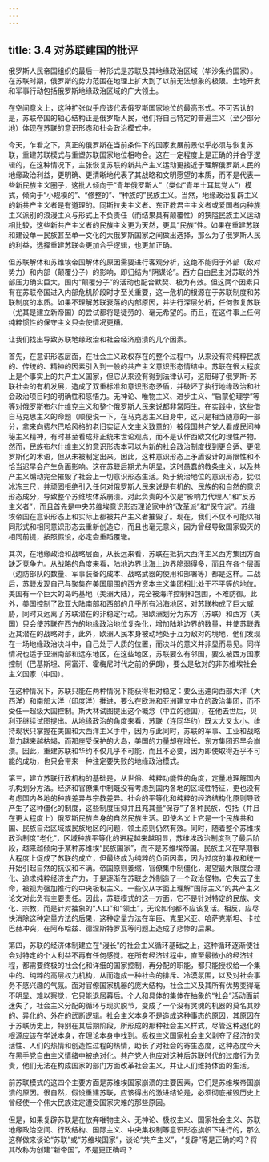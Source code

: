 ```yaml
---
---
---
```

title: 3.4 对苏联建国的批评
---



俄罗斯人民帝国组织的最后一种形式是苏联及其地缘政治区域（华沙条约国家）。在苏联时期，俄罗斯的势力范围在地理上扩大到了以前无法想象的极限。土地开发和军事行动包括俄罗斯地缘政治区域的广大领土。

在空间意义上，这种扩张似乎应该代表俄罗斯国家地位的最高形式。不可否认的是，苏联帝国的轴心结构正是俄罗斯人民，他们将自己特定的普遍主义（至少部分地）体现在苏联的意识形态和社会政治模式中。

今天，乍看之下，真正的俄罗斯在当前条件下的国家发展前景似乎必须与恢复苏联，重建苏联模式与重塑苏联国家地位相吻合。这在一定程度上是正确的并合乎逻辑的，在这种情况下，主张恢复苏联的新共产主义运动更接近于理解俄罗斯人民的地缘政治利益，更明确、更清晰地代表了其战略和文明愿望的本质，而不是代表一些新民族主义圈子，这批人倾向于“青年俄罗斯人”（类似“青年土耳其党人”）模式，倾向于“小规模的”、“修整的”、“种族的”民族主义。当然，地缘政治复辟主义的新共产主义者是有道理的。同斯拉夫主义者、东正教君主主义者或爱国者内种族主义派别的浪漫主义与形式上不负责任（而结果具有颠覆性）的狭隘民族主义运动相比较，这些新共产主义者的民族主义更为天然，更具“民族”性。如果在重建苏联和建设单一民族甚至单一文化的大俄罗斯国家之间做出选择，那么为了俄罗斯人民的利益，选择重建苏联会更加合乎逻辑，也更加正确。

但苏联解体和苏维埃帝国解体的原因需要进行客观分析，这绝不能归于外部（敌对势力）和内部（颠覆分子）的影响，即归结为“阴谋论”。西方自由民主对苏联的外部压力确实巨大，国内“颠覆分子”的活动也配合默契、极为有效。但这两个因素只有在苏联帝国进入内部危机阶段时才至关重要，这一危机的根源在于苏联制度和苏联制度的本质。如果不理解苏联衰落的内部原因，并进行深层分析，任何恢复苏联（尤其是建立新帝国）的尝试都将是徒劳的、毫无希望的。而且，在这件事上任何纯粹惯性的保守主义只会使情况更糟。

让我们找出导致苏联地缘政治和社会经济崩溃的几个因素。

首先，在意识形态层面，在社会主义政权存在的整个过程中，从来没有将纯粹民族的、传统的、精神的因素引入到一般的共产主义意识形态情结中。苏联在很大程度上是个事实上的共产主义国家，但它从来没有得到法律认可，这阻碍了俄罗斯-苏联社会的有机发展，造成了双重标准和意识形态矛盾，并破坏了执行地缘政治和社会政治项目时的明确性和感悟力。无神论、唯物主义、进步主义、“启蒙伦理学”等等对俄罗斯布尔什维克主义和整个俄罗斯人民来说都非常陌生。在实践中，这些借自马克思主义的命题（顺便说一下，在马克思主义自身中，这只是相当随意的一部分，拿来向费尔巴哈风格的老旧实证人文主义致意的）被俄国共产党人看成民间神秘主义精神，有时甚至看成非正统末世论观点，而不是认作西欧文化的理性产物。然而，民族布尔什维主义的意识形态本可以为新的社会政治制度找到更合适、更俄罗斯化的术语，但从未被制定出来。因此，这种意识形态上矛盾设计的局限性和不恰当迟早会产生负面影响。这在苏联后期尤为明显，这时愚蠢的教条主义，以及共产主义煽动完全摧毁了社会上一切意识形态生活。处于统治地位的意识形态，犹似冰冻三尺，并顽固拒绝引入任何对俄罗斯人民来说是有机的、民族的和自然的意识形态成分，导致整个苏维埃体系崩溃。对此负责的不仅是“影响力代理人”和“反苏主义者”，而且首先是中央苏维埃意识形态理论家中的“改革派”和“保守派”。苏维埃帝国在意识形态上和实际上都被共产主义者摧毁了。现在，我们不仅不可能以相同形式和相同意识形态去重新创造它，而且也毫无意义，因为曾经导致国家毁灭的相同前提，按照假设，必定会重蹈覆辙。

其次，在地缘政治和战略层面，从长远来看，苏联在抵抗大西洋主义西方集团方面缺乏竞争力。从战略的角度来看，陆地边界比海上边界脆弱得多，而且在各个层面（边防部队的数量、军事装备的成本、战略武器的使用和部署等）都是这样。二战后，苏联发现自己与聚集在美国周围的西方资本主义集团相比处于不平等的地位。美国有一个巨大的岛屿基地（美洲大陆），完全被海洋控制和包围，不难防御。此外，美国控制了欧亚大陆南部和西部的几乎所有沿海地区，对苏联构成了巨大威胁，同时又远离了苏联潜在的非稳定行动。把欧洲划分为东方（苏联）和西方（美国）只会使苏联在西方的地缘政治地位复杂化，增加陆地边界的数量，并使苏联靠近其潜在的战略对手，此外，欧洲人民本身被动地处于互为敌对的境地，他们发现在一场地缘政治决斗中，自己处于人质的位置，而决斗的意义并非显而易见。同样情况也适于亚洲南部和远东地区，在这些地区，苏联要么有邻国，要么被西方国家控制（巴基斯坦、阿富汗、霍梅尼时代之前的伊朗），要么是敌对的非苏维埃社会主义国家（中国）。

在这种情况下，苏联只能在两种情况下能获得相对稳定：要么迅速向西部大洋（大西洋）和南部大洋（印度洋）推进，要么在欧洲和亚洲建立中立的政治集团，而不受任一超级大国控制。斯大林试图提出这个概念（中立的德国），在他去世后，贝利亚继续试图提出。从地缘政治的角度来看，苏联（连同华约）既太大又太小。维持现状只掌握在美国和大西洋主义手中，因为与此同时，苏联的军事、工业和战略潜力越来越枯竭，而那座受保护的大岛，美国的力量却在增长。东方集团迟早会崩溃。因此，重建苏联和华约不仅几乎不可能，而且不必要，因为即使取得近乎不可能的成功，也只会带来一种注定要失败的地缘政治模式。

第三，建立苏联行政机构的基础是，从世俗、纯粹功能性的角度，定量地理解国内机构划分方法。经济和官僚集中制既没有考虑到国内各地的区域性特征，更也没有考虑国内各地的种族差异与宗教差异。社会的平等化和纯粹的经济结构化原则导致产生了这种僵化的制度，这些制度压抑并且充其量“保存”了各种民族，包括（并且在更大程度上）俄罗斯民族自身的自然民族生活。即使名义上它是一个民族共和国、民族自治区域或民族地区的问题，领土原则仍然有效。同时，随着整个苏维埃政治制度“老化”，区域种族平等化的进程越来越明显，苏维埃政治制度到了最后阶段，越来越倾向于某种苏维埃“民族国家”，而不是苏维埃帝国。民族主义在早期很大程度上促成了苏联的成立，但最终成为纯粹的负面因素，因为过度的集权和统一开始引起自然的抗议和不满。帝国原则萎缩，官僚集中制僵化，渴望最大限度合理化、追求纯粹经济生产力，于是逐渐在苏联之外制造了一个政治怪物，它失去了生命，被视为强加推行的中央极权主义。一些仅从字面上理解“国际主义”的共产主义论文对此负有主要责任。因此，苏联模式的这一方面，它不是针对特定的民族、文化、宗教，而是针对抽象的“人口”和“领土”，无论如何都不应该复活。相反，应尽快消除这种定量方法的后果，这种定量方法在车臣、克里米亚、哈萨克斯坦、卡拉巴赫冲突，在阿布哈兹、德涅斯特罗瓦等问题上造成了悲惨的后果。

第四，苏联的经济体制建立在“漫长”的社会主义循环基础之上，这种循环逐渐使社会对特定的个人利益不再有任何感觉。在所有经济过程中，直至最微小的经济过程，都需要终极的社会化和详细的国家控制，再分配的职能，都只能授权给一个集中的、纯粹的高层权力机构，从而造成一种社会的排斥、冷漠氛围，以及对社会事务不感兴趣的气氛。面对官僚国家机器的庞大结构，社会主义及其所有优势变得毫不明显、难以察觉，它只能退居幕后。个人和具体的集体在抽象的“社会”活动面前迷失了，社会主义分配的循环与现实脱节，变成了一个没有灵魂的机器的莫名其妙的、异化的、外在的武断逻辑。社会主义本身不是造成这种事态的原因，其原因在于苏联历史上，特别在其后期阶段，所形成的那种社会主义样式，尽管这种退化的根源应该在学说本身，在理论本身中找到。极权主义国家社会主义剥夺了经济的灵活性、人们的热情和创造性过程的热情，助长了对社会的寄生态度，这种态度今天在黑手党自由主义情绪中被绝对化。共产党人也应对这种后苏联时代的过度行为负责，他们无法在构成国家的部门方面改革社会主义，并让人们维持体面的生活。

前苏联模式的这四个主要方面是苏维埃国家崩溃的主要因素，它们是苏维埃帝国崩溃的原因。很自然，假设重建苏联，应该得出的激进结论是，必须彻底摧毁历史上曾经使一个伟大民族注定遭受国家灾难的那些原因。

但是，如果复辟苏联是在放弃唯物主义、无神论、极权主义、国家社会主义、苏联地缘政治空间、行政结构、国际主义、中央集权制等意识形态旗帜下进行的，那么这样做来谈论“苏联”或“苏维埃国家”，谈论“共产主义”，“复辟”等是正确的吗？将其改称为创建“新帝国”，不是更正确吗？